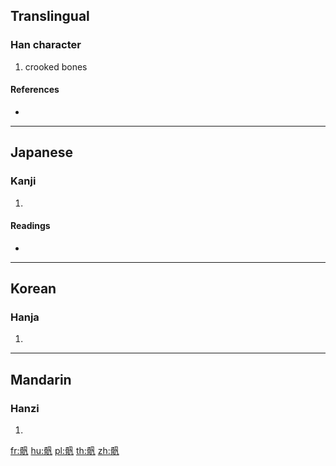 {{character info/new}}
==Translingual==

===Han character===
{{Han char|rn=188|rad=骨|as=03|sn=13|four=|canj=BBHNI}}

# crooked bones

====References====
* {{Han ref|kx=1448.020|dkj=45105|dj=1974.030|hdz=74407.100|uh=9AAA|ud=39594}}

----

==Japanese==

===Kanji===
{{ja-kanji|grade=|rs=骨03}}

# {{defn|lang=ja|sort=骨03}}

====Readings====
* {{ja-readings|on=[[い]] (i)|kun=[[まがる]] (magaru), [[まげる]] (mageru), [[あつまる]] (atsumaru), [[すておく]] (suteoku)}}

----

==Korean==

===Hanja===
{{ko-hanja|hangeul=이|eumhun=|rv=i|mr=i|y=i}}

# {{defn|lang=ko|sort=骨03}}

----

==Mandarin==

===Hanzi===
{{cmn-hanzi|pin=[[wěi]] ([[wei3]])|wg=wei<sup>3</sup>}}

# {{defn|lang=cmn|sort=骨03}}

[[fr:骪]]
[[hu:骪]]
[[pl:骪]]
[[th:骪]]
[[zh:骪]]